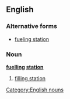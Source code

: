==English==

===Alternative forms===
* [[fueling station]]

===Noun===
{{wikipedia}}
'''[[fuelling]] [[station]]'''

# [[filling station]]

[[Category:English nouns]]
